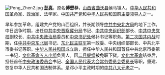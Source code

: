 [[File:Peng_Zhen2.jpg|left]]
'''[[彭真|彭真]]'''{{BD|1902年|10月12日|1997年|4月26日|catIdx=P,彭}}，原名'''傅懋恭'''，[[山西省|山西省]][[曲沃县|曲沃县]]侯马镇人，[[中华人民共和国|中华人民共和国]][[革命家|革命家]]、[[政治家|政治家]]、法学家。[[中国共产党|中国共产党]]和[[中华人民共和国|中华人民共和国]]前[[党和国家领导人|主要领导人]]之一。

早年参加革命，组建共产党的山西组织，并长期领导[[中共中央北方局|中共中央北方局]]的地下工作。中日战争时期，出任[[中共中央晋察冀分局|中共中央晋察冀分局]]书记、[[中共中央组织部|中共中央组织部]]部长、[[中共中央党校|中共中央党校]]副校长、[[中共中央政治局|中共中央政治局]]委员和[[中央书记处|中央书记处]]候补书记等职务。[[第二次国共内战|第二次国共内战]]时期，任[[中共中央东北局|中共中央东北局]]书记、[[东北民主联军|东北民主联军]]第一政委、中央组织部部长、中共北平市委书记等职。[[中华人民共和国|中华人民共和国]]成立后，担任中华人民共和国首任中共北京市委第一书记，[[文化革命五人小组|文化革命五人小组]]负责人。因[[二月提纲|二月提纲]]被免职下狱，[[文化大革命|文化大革命]]结束后，担任首任[[中央政法委员会|中央政法委员会]]书记、[[全国人民代表大会常务委员会委员长|全国人民代表大会常务委员会委员长]]等职，重建、恢复中华人民共和国法制体系。是邓小平主政时期的[[中共八大元老|中共八大元老]]之一。